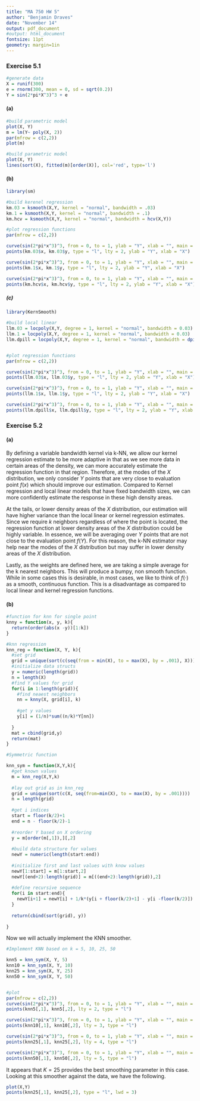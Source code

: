 ```yaml
---
title: "MA 750 HW 5"
author: "Benjamin Draves"
date: "November 14"
output: pdf_document
#output: html_document
fontsize: 11pt
geometry: margin=1in
---
```


### Exercise 5.1 

```r
#generate data
X = runif(300)
e = rnorm(300, mean = 0, sd = sqrt(0.2))
Y = sin(2*pi*X^3)^3 + e
```

#### (a)

```r
#build parametric model
plot(X, Y)
m = lm(Y~ poly(X, 2))
par(mfrow = c(2,2))
plot(m)

#build parametric model
plot(X, Y)
lines(sort(X), fitted(m)[order(X)], col='red', type='l') 

```

#### (b)

```r
library(sm)

#build kerenel regression 
km.03 = ksmooth(X,Y, kernel = "normal", bandwidth = .03)
km.1 = ksmooth(X,Y, kernel = "normal", bandwidth = .1)
km.hcv = ksmooth(X,Y, kernel = "normal", bandwidth = hcv(X,Y))

#plot regression functions 
par(mfrow = c(2,2))

curve(sin(2*pi*x^3)^3, from = 0, to = 1, ylab = "Y", xlab = "", main = "h = 0.03", ylim = c(-1.2,1.2))
points(km.03$x, km.03$y, type = "l", lty = 2, ylab = "Y", xlab = "X")

curve(sin(2*pi*x^3)^3, from = 0, to = 1, ylab = "Y", xlab = "", main = "h = 0.1",ylim = c(-1.2,1.2))
points(km.1$x, km.1$y, type = "l", lty = 2, ylab = "Y", xlab = "X")

curve(sin(2*pi*x^3)^3, from = 0, to = 1, ylab = "Y", xlab = "", main = "hcv = 0.027",ylim = c(-1.2,1.2))
points(km.hcv$x, km.hcv$y, type = "l", lty = 2, ylab = "Y", xlab = "X")
```

##### (c)

```r
library(KernSmooth)

#build local linear 
llm.03 = locpoly(X,Y, degree = 1, kernel = "normal", bandwidth = 0.03)
llm.1 = locpoly(X,Y, degree = 1, kernel = "normal", bandwidth = 0.03)
llm.dpill = locpoly(X,Y, degree = 1, kernel = "normal", bandwidth = dpill(X,Y))


#plot regression functions 
par(mfrow = c(2,2))

curve(sin(2*pi*x^3)^3, from = 0, to = 1, ylab = "Y", xlab = "", main = "h = 0.03", ylim = c(-1.2,1.2))
points(llm.03$x, llm.03$y, type = "l", lty = 2, ylab = "Y", xlab = "X")

curve(sin(2*pi*x^3)^3, from = 0, to = 1, ylab = "Y", xlab = "", main = "h = 0.1",ylim = c(-1.2,1.2))
points(llm.1$x, llm.1$y, type = "l", lty = 2, ylab = "Y", xlab = "X")

curve(sin(2*pi*x^3)^3, from = 0, to = 1, ylab = "Y", xlab = "", main = "dpill = 0.029",ylim = c(-1.2,1.2))
points(llm.dpill$x, llm.dpill$y, type = "l", lty = 2, ylab = "Y", xlab = "X")
```


### Exercise 5.2 

#### (a) 

By defining a variable bandwidth kernel via k-NN, we allow our kernel regression estimate to be more adaptive in that as we see more data in certain areas of the density, we can more accurately estimate the regression function in that region. Therefore, at the modes of the $X$ distribution, we only consider $Y$ points that are very close to evaluation point $f(x)$ which should improve our estimation. Compared to Kernel regression and local linear models that have fixed bandwidth sizes, we can more confidently estimate the response in these high density areas. 

At the tails, or lower density areas of the $X$ distribution, our estimation will have higher variance than the local linear or kernel regression estimates. Since we require $k$ neighbors regardless of where the point is located, the regression function at lower density areas of the $X$ distribution could be highly variable. In essence, we will be averaging over $Y$ points that are not close to the evaluation point $f(Y)$. For this reason, the k-NN estimator may help near the modes of the $X$ distribution but may suffer in lower density areas of the $X$ distribution. 

Lastly, as the weights are defined here, we are taking a simple average for the k nearest neighbors. This will produce a bumpy, non smooth function. While in some cases this is desirable, in most cases, we like to think of $f(\cdot)$ as a smooth, continuous function. This is a disadvantage as compared to local linear and kernel regression functions. 

#### (b)

```r
#function for knn for single point
knny = function(x, y, k){
  return(order(abs(x -y))[1:k])
}

#knn regression 
knn_reg = function(X, Y, k){
  #set grid
  grid = unique(sort(c(seq(from = min(X), to = max(X), by = .001), X)))
  #initialize data structs
  y = numeric(length(grid))
  n = length(X)
  #find Y values for grid
  for(i in 1:length(grid)){
    #find neaest neighbors
    nn = knny(X, grid[i], k)
    
    #get y values
    y[i] = (1/n)*sum((n/k)*Y[nn])
    
  }
  mat = cbind(grid,y)
  return(mat)
}

#Symmetric function 

knn_sym = function(X,Y,k){
  #get known values
  m = knn_reg(X,Y,k)
  
  #lay out grid as in knn_reg 
  grid = unique(sort(c(X, seq(from=min(X), to = max(X), by = .001))))
  n = length(grid)
  
  #get i indices
  start = floor(k/2)+1
  end = n - floor(k/2)-1
  
  #reorder Y based on X ordering
  y = m[order(m[,1]),][,2] 
  
  #build data structure for values
  newY = numeric(length(start:end))
  
  #initialize first and last values with know values
  newY[1:start] = m[1:start,2]
  newY[(end+2):length(grid)] = m[((end+2):length(grid)),2]
  
  #define recursive sequence 
  for(i in start:end){
    newY[i+1] = newY[i] + 1/k*(y[i + floor(k/2)+1] - y[i -floor(k/2)])
  }
  
  return(cbind(sort(grid), y))
  
}

```

Now we will actually implement the KNN smoother. 

```r
#Implement KNN based on k = 5, 10, 25, 50

knn5 = knn_sym(X, Y, 5)
knn10 = knn_sym(X, Y, 10)
knn25 = knn_sym(X, Y, 25)
knn50 = knn_sym(X, Y, 50)


#plot
par(mfrow = c(2,2))
curve(sin(2*pi*x^3)^3, from = 0, to = 1, ylab = "Y", xlab = "", main = "K = 5", ylim = c(-1.2,1.2))
points(knn5[,1], knn5[,2], lty = 2, type = "l")

curve(sin(2*pi*x^3)^3, from = 0, to = 1, ylab = "Y", xlab = "", main = "K = 10", ylim = c(-1.2,1.2))
points(knn10[,1], knn10[,2], lty = 3, type = "l")

curve(sin(2*pi*x^3)^3, from = 0, to = 1, ylab = "Y", xlab = "", main = "K = 25", ylim = c(-1.2,1.2))
points(knn25[,1], knn25[,2], lty = 4, type = "l")

curve(sin(2*pi*x^3)^3, from = 0, to = 1, ylab = "Y", xlab = "", main = "K = 50", ylim = c(-1.2,1.2))
points(knn50[,1], knn50[,2], lty = 5, type = "l")

```

It appears that $K = 25$ provides the best smoothing parameter in this case. Looking at this smoother against the data, we have the following.

```r
plot(X,Y)
points(knn25[,1], knn25[,2], type = "l", lwd = 3)
```




